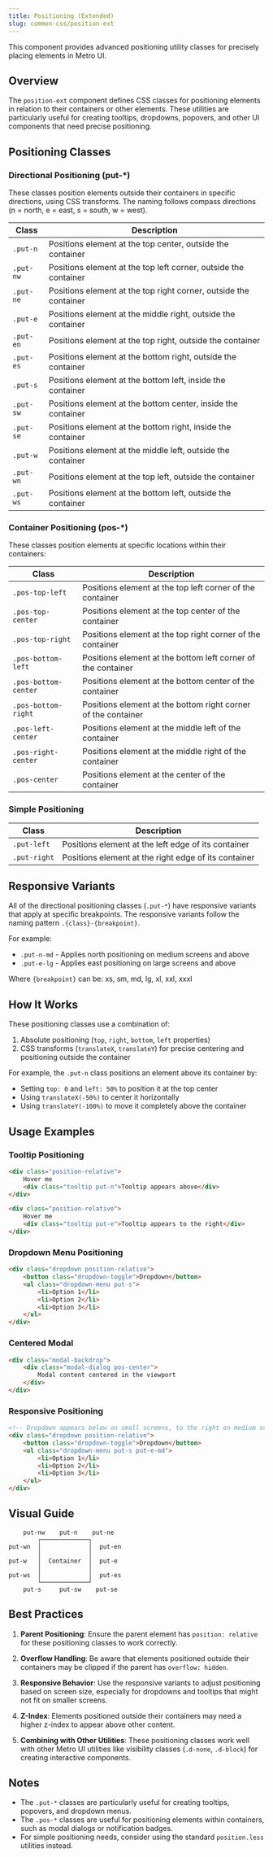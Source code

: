 ```yaml
---
title: Positioning (Extended)
slug: common-css/position-ext
---
```


This component provides advanced positioning utility classes for precisely placing elements in Metro UI.

## Overview

The `position-ext` component defines CSS classes for positioning elements in relation to their containers or other elements. These utilities are particularly useful for creating tooltips, dropdowns, popovers, and other UI components that need precise positioning.

## Positioning Classes

### Directional Positioning (put-*)

These classes position elements outside their containers in specific directions, using CSS transforms. The naming follows compass directions (n = north, e = east, s = south, w = west).

| Class | Description |
|-------|-------------|
| `.put-n` | Positions element at the top center, outside the container |
| `.put-nw` | Positions element at the top left corner, outside the container |
| `.put-ne` | Positions element at the top right corner, outside the container |
| `.put-e` | Positions element at the middle right, outside the container |
| `.put-en` | Positions element at the top right, outside the container |
| `.put-es` | Positions element at the bottom right, outside the container |
| `.put-s` | Positions element at the bottom left, inside the container |
| `.put-sw` | Positions element at the bottom center, inside the container |
| `.put-se` | Positions element at the bottom right, inside the container |
| `.put-w` | Positions element at the middle left, outside the container |
| `.put-wn` | Positions element at the top left, outside the container |
| `.put-ws` | Positions element at the bottom left, outside the container |

### Container Positioning (pos-*)

These classes position elements at specific locations within their containers:

| Class | Description |
|-------|-------------|
| `.pos-top-left` | Positions element at the top left corner of the container |
| `.pos-top-center` | Positions element at the top center of the container |
| `.pos-top-right` | Positions element at the top right corner of the container |
| `.pos-bottom-left` | Positions element at the bottom left corner of the container |
| `.pos-bottom-center` | Positions element at the bottom center of the container |
| `.pos-bottom-right` | Positions element at the bottom right corner of the container |
| `.pos-left-center` | Positions element at the middle left of the container |
| `.pos-right-center` | Positions element at the middle right of the container |
| `.pos-center` | Positions element at the center of the container |

### Simple Positioning

| Class | Description |
|-------|-------------|
| `.put-left` | Positions element at the left edge of its container |
| `.put-right` | Positions element at the right edge of its container |

## Responsive Variants

All of the directional positioning classes (`.put-*`) have responsive variants that apply at specific breakpoints. The responsive variants follow the naming pattern `.{class}-{breakpoint}`.

For example:
- `.put-n-md` - Applies north positioning on medium screens and above
- `.put-e-lg` - Applies east positioning on large screens and above

Where `{breakpoint}` can be: xs, sm, md, lg, xl, xxl, xxxl

## How It Works

These positioning classes use a combination of:
1. Absolute positioning (`top`, `right`, `bottom`, `left` properties)
2. CSS transforms (`translateX`, `translateY`) for precise centering and positioning outside the container

For example, the `.put-n` class positions an element above its container by:
- Setting `top: 0` and `left: 50%` to position it at the top center
- Using `translateX(-50%)` to center it horizontally
- Using `translateY(-100%)` to move it completely above the container

## Usage Examples

### Tooltip Positioning

```html
<div class="position-relative">
    Hover me
    <div class="tooltip put-n">Tooltip appears above</div>
</div>

<div class="position-relative">
    Hover me
    <div class="tooltip put-e">Tooltip appears to the right</div>
</div>
```

### Dropdown Menu Positioning

```html
<div class="dropdown position-relative">
    <button class="dropdown-toggle">Dropdown</button>
    <ul class="dropdown-menu put-s">
        <li>Option 1</li>
        <li>Option 2</li>
        <li>Option 3</li>
    </ul>
</div>
```

### Centered Modal

```html
<div class="modal-backdrop">
    <div class="modal-dialog pos-center">
        Modal content centered in the viewport
    </div>
</div>
```

### Responsive Positioning

```html
<!-- Dropdown appears below on small screens, to the right on medium screens and above -->
<div class="dropdown position-relative">
    <button class="dropdown-toggle">Dropdown</button>
    <ul class="dropdown-menu put-s put-e-md">
        <li>Option 1</li>
        <li>Option 2</li>
        <li>Option 3</li>
    </ul>
</div>
```

## Visual Guide

```
    put-nw    put-n    put-ne
        ┌─────────────┐
put-wn  │             │  put-en
        │             │
put-w   │  Container  │  put-e
        │             │
put-ws  │             │  put-es
        └─────────────┘
    put-s     put-sw    put-se
```

## Best Practices

1. **Parent Positioning**: Ensure the parent element has `position: relative` for these positioning classes to work correctly.

2. **Overflow Handling**: Be aware that elements positioned outside their containers may be clipped if the parent has `overflow: hidden`.

3. **Responsive Behavior**: Use the responsive variants to adjust positioning based on screen size, especially for dropdowns and tooltips that might not fit on smaller screens.

4. **Z-Index**: Elements positioned outside their containers may need a higher z-index to appear above other content.

5. **Combining with Other Utilities**: These positioning classes work well with other Metro UI utilities like visibility classes (`.d-none`, `.d-block`) for creating interactive components.

## Notes

- The `.put-*` classes are particularly useful for creating tooltips, popovers, and dropdown menus.
- The `.pos-*` classes are useful for positioning elements within containers, such as modal dialogs or notification badges.
- For simple positioning needs, consider using the standard `position.less` utilities instead.
